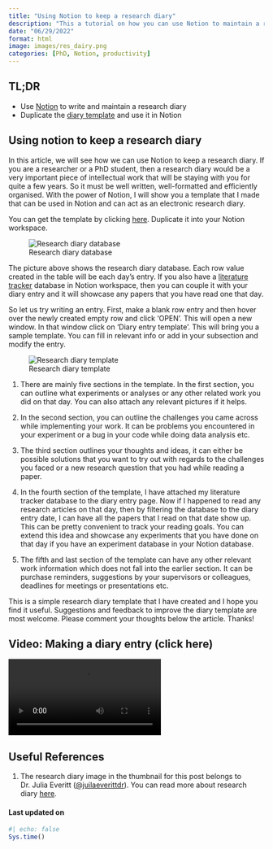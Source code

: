 ```yaml
---
title: "Using Notion to keep a research diary"
description: "This a tutorial on how you can use Notion to maintain a research diary if you are a researcher or a PhD student"
date: "06/29/2022"
format: html
image: images/res_dairy.png
categories: [PhD, Notion, productivity]
---
```


## TL;DR

* Use [Notion](https://www.notion.so/desktop) to write and maintain a research diary
* Duplicate the [diary template](https://jeweljohnson.notion.site/c44a2ec5f518456abfd032642220f26a?v=4adfe4fb5df54e7aac3b000b9152d164) and use it in Notion

## Using notion to keep a research diary

In this article, we will see how we can use Notion to keep a research diary. If you are a researcher or a PhD student, then a research diary would be a very important piece of intellectual work that will be staying with you for quite a few years. So it must be well written, well-formatted and efficiently organised. With the power of Notion, I will show you a template that I made that can be used in Notion and can act as an electronic research diary.

You can get the template by clicking [here](https://jeweljohnson.notion.site/c44a2ec5f518456abfd032642220f26a?v=4adfe4fb5df54e7aac3b000b9152d164). Duplicate it into your Notion workspace.

::: column-page
![Research diary database](images/diary.png)
:::

The picture above shows the research diary database. Each row value created in the table will be each day's entry. If you also have a [literature tracker](https://jeweljohnsonj.github.io/one-carat-blog/posts/notion_literature/) database in Notion workspace, then you can couple it with your diary entry and it will showcase any papers that you have read one that day.

So let us try writing an entry. First, make a blank row entry and then hover over the newly created empty row and click 'OPEN'. This will open a new window. In that window click on 'Diary entry template'. This will bring you a sample template. You can fill in relevant info or add in your subsection and modify the entry.

::: column-page
![Research diary template](images/dairy_entry.png)
:::

1.  There are mainly five sections in the template. In the first section, you can outline what experiments or analyses or any other related work you did on that day. You can also attach any relevant pictures if it helps.

2.  In the second section, you can outline the challenges you came across while implementing your work. It can be problems you encountered in your experiment or a bug in your code while doing data analysis etc.

3.  The third section outlines your thoughts and ideas, it can either be possible solutions that you want to try out with regards to the challenges you faced or a new research question that you had while reading a paper.

4.  In the fourth section of the template, I have attached my literature tracker database to the diary entry page. Now if I happened to read any research articles on that day, then by filtering the database to the diary entry date, I can have all the papers that I read on that date show up. This can be pretty convenient to track your reading goals. You can extend this idea and showcase any experiments that you have done on that day if you have an experiment database in your Notion database.

5.  The fifth and last section of the template can have any other relevant work information which does not fall into the earlier section. It can be purchase reminders, suggestions by your supervisors or colleagues, deadlines for meetings or presentations etc.

This is a simple research diary template that I have created and I hope you find it useful. Suggestions and feedback to improve the diary template are most welcome. Please comment your thoughts below the article. Thanks!

::: {.callout-tip collapse="true"}
## Video: Making a diary entry (click here)
![](https://raw.githubusercontent.com/jeweljohnsonj/one-carat-blog/main/videos/notion_research_diary/diary.mp4)
:::

## Useful References {.unnumbered .appendix}

1.  The research diary image in the thumbnail for this post belongs to Dr. Julia Everitt ([\@juilaeverittdr](https://twitter.com/juliaeverittdr)). You can read more about research diary [here](https://thrivingparttime.com/2021/03/15/my-research-diary-recording-the-twists-and-turns-of-a-part-time-doctorate/).

#### Last updated on {.unnumbered .unlisted}

```r
#| echo: false
Sys.time()
```

<a hidden href="https://info.flagcounter.com/ynrK"><img src="https://s11.flagcounter.com/count2/ynrK/bg_000000/txt_FFFFFF/border_F0F0F0/columns_5/maxflags_25/viewers_0/labels_1/pageviews_1/flags_0/percent_0/" alt="Flag Counter" border="0"/></a>
